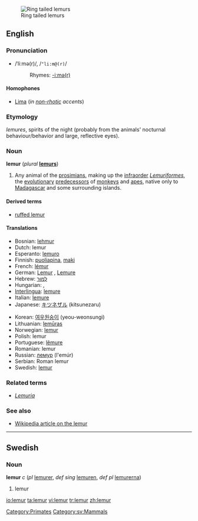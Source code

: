 {{see|Lemur}}
[[Image:Ring tailed lemurs.jpg|thumb|Ring tailed lemurs]]
==English==

{{wikipedia}}

===Pronunciation===
* /ˈliːmə(r)/, /<tt>"li:m@(r)</tt>/
*: Rhymes: [[Rhymes:English:-iːmə(r)|-iːmə(r)]]

====Homophones====
* [[Lima]] (''in [[non-rhotic]] accents'')

===Etymology===
{{L.}} ''lemures'', spirits of the night (probably from the animals' nocturnal behaviour/behavior and large, reflective eyes).

===Noun===
'''lemur''' (''plural'' '''[[lemurs]]''')

# Any animal of the [[prosimian]]s, making up the [[infraorder]] ''[[Lemuriformes]]'', the [[evolutionary]] [[predecessor]]s of [[monkey]]s and [[ape]]s, native only to [[Madagascar]] and some surrounding islands.

====Derived terms====
* [[ruffed lemur]]

====Translations====
{{trans-top|any animal of the prosimians, making up the infraorder Lemuriformes}}
* Bosnian: [[lehmur]] {{m}}
* Dutch: lemur
* Esperanto: [[lemuro]]
* Finnish: [[puoliapina]], [[maki]]
* French: [[lémur]] {{m}}
* German: [[Lemur]] {{m}}, [[Lemure]] {{m}}
* Hebrew: [[למור|לֶמוּר]]
* Hungarian: {{t|hu|maki}}, {{t|hu|makimajom}}
* [[Interlingua]]: [[lemure#Interlingua|lemure]]
* Italian: [[lemure#Italian|lemure]] {{m}}
* Japanese: [[キツネザル]] (kitsunezaru)
{{trans-mid}}
* Korean: [[여우원숭이]] (yeou-weonsungi)
* Lithuanian: [[lemūras]] {{m}}
* Norwegian: [[lemur]] {{m}}
* Polish: lemur
* Portuguese: [[lêmure]] {{m}}
* Romanian: lemur
* Russian: [[лемур]] (l'emúr) {{m}}
* Serbian: Roman lemur
* Swedish: [[lemur#Swedish|lemur]]
{{trans-bottom}}

===Related terms===
* ''[[Lemuria]]''

===See also===
* [[w:Lemur|Wikipedia article on the lemur]]

[[Category:Primates]]

----

==Swedish==

===Noun===
'''lemur''' ''c'' (''pl'' [[lemurer]], ''def sing'' [[lemuren]], ''def pl'' [[lemurerna]])

# lemur

[[Category:sv:Mammals]]

[[io:lemur]]
[[ta:lemur]]
[[vi:lemur]]
[[tr:lemur]]
[[zh:lemur]]